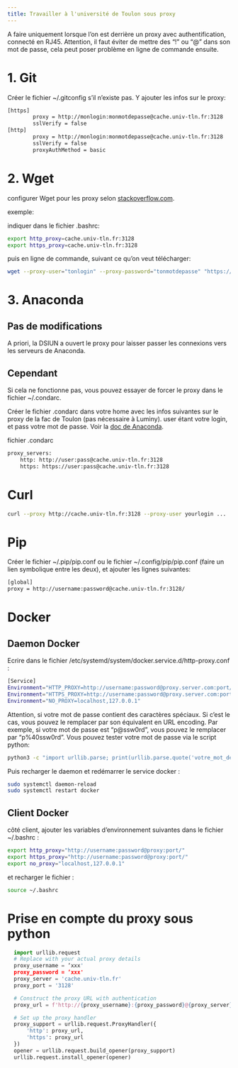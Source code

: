 ```yaml
---
title: Travailler à l'université de Toulon sous proxy
---
```


A faire uniquement lorsque l'on est derrière un proxy avec authentification, connecté en RJ45.
Attention, il faut éviter de mettre des "!" ou "@" dans son mot de passe, cela peut poser problème en ligne de commande ensuite.

# 1. Git

Créer le fichier ~/.gitconfig s'il n'existe pas. Y ajouter les infos sur le proxy:
```bash
[https]
        proxy = http://monlogin:monmotdepasse@cache.univ-tln.fr:3128
        sslVerify = false
[http]
        proxy = http://monlogin:monmotdepasse@cache.univ-tln.fr:3128
        sslVerify = false
        proxyAuthMethod = basic
```

# 2. Wget

configurer Wget pour les proxy selon [stackoverflow.com](https://stackoverflow.com/questions/11211705/how-to-set-proxy-for-wget).

exemple:

indiquer dans le fichier .bashrc:

```bash
export http_proxy=cache.univ-tln.fr:3128
export https_proxy=cache.univ-tln.fr:3128
```
puis en ligne de commande, suivant ce qu'on veut télécharger:
```bash
wget --proxy-user="tonlogin" --proxy-password="tonmotdepasse" "https://xxxx.tar.gz"
```

# 3. Anaconda

## Pas de modifications

A priori, la DSIUN a ouvert le proxy pour laisser passer les connexions vers les serveurs de Anaconda.

## Cependant

Si cela ne fonctionne pas, vous pouvez essayer de forcer le proxy dans le fichier ~/.condarc.

Créer le fichier .condarc dans votre home avec les infos suivantes sur le proxy de la fac de Toulon (pas nécessaire à Luminy). user étant votre login, et pass votre mot de passe. Voir la [doc de Anaconda](https://docs.conda.io/projects/conda/en/latest/user-guide/configuration/use-condarc.html#config-proxy).

fichier .condarc

```bash
proxy_servers:
    http: http://user:pass@cache.univ-tln.fr:3128
    https: https://user:pass@cache.univ-tln.fr:3128
```

# Curl
```bash
curl --proxy http://cache.univ-tln.fr:3128 --proxy-user yourlogin ...
```

# Pip

Créer le fichier ~/.pip/pip.conf ou le fichier ~/.config/pip/pip.conf (faire un lien symbolique entre les deux), et ajouter les lignes suivantes:

```bash
[global]
proxy = http://username:password@cache.univ-tln.fr:3128/
```


# Docker

## Daemon Docker

Ecrire dans le fichier /etc/systemd/system/docker.service.d/http-proxy.conf :

```bash
[Service]
Environment="HTTP_PROXY=http://username:password@proxy.server.com:port/"
Environment="HTTPS_PROXY=http://username:password@proxy.server.com:port/"
Environment="NO_PROXY=localhost,127.0.0.1"
```
Attention, si votre mot de passe contient des caractères spéciaux. Si c'est le cas, vous pouvez le remplacer par son équivalent en URL encoding. Par exemple, si votre mot de passe est "p@ssw0rd", vous pouvez le remplacer par "p%40ssw0rd". Vous pouvez tester votre mot de passe via le script python:
```bash
python3 -c "import urllib.parse; print(urllib.parse.quote('votre_mot_de_passe'))"
```

Puis recharger le daemon et redémarrer le service docker :
```bash
sudo systemctl daemon-reload
sudo systemctl restart docker
```

## Client Docker

côté client, ajouter les variables d'environnement suivantes dans le fichier ~/.bashrc :
```bash
export http_proxy="http://username:password@proxy:port/"
export https_proxy="http://username:password@proxy:port/"
export no_proxy="localhost,127.0.0.1"
```

et recharger le fichier :

```bash
source ~/.bashrc
```

# Prise en compte du proxy sous python

```python
  import urllib.request
  # Replace with your actual proxy details
  proxy_username = ‘xxx'
  proxy_password = ‘xxx'
  proxy_server = 'cache.univ-tln.fr'
  proxy_port = '3128'

  # Construct the proxy URL with authentication
  proxy_url = f'http://{proxy_username}:{proxy_password}@{proxy_server}:{proxy_port}'

  # Set up the proxy handler
  proxy_support = urllib.request.ProxyHandler({
      'http': proxy_url,
      'https': proxy_url
  })
  opener = urllib.request.build_opener(proxy_support)
  urllib.request.install_opener(opener)
```


